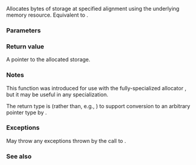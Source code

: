 {{cpp/memory/polymorphic_allocator/title|allocate_bytes}}
{{cpp/memory/polymorphic_allocator/navbar}}

{{dcl begin}}
{{dcl|since=c++20|1=
void* allocate_bytes( std::size_t nbytes,
                      std::size_t alignment = alignof(std::max_align_t) );
}}
{{dcl end}}

Allocates {{c|nbytes}} bytes of storage at specified alignment {{c|alignment}} using the underlying memory resource. Equivalent to {{c|return resource()-&gt;allocate(nbytes, alignment);}}.

===Parameters===
{{par begin}}
{{par|nbytes|the number of bytes to allocate}}
{{par|alignment|the alignment to use}}
{{par end}}

===Return value===
A pointer to the allocated storage. 

===Notes===
This function was introduced for use with the fully-specialized allocator {{c|std::pmr::polymorphic_allocator&lt;&gt;}}, but it may be useful in any specialization.

The return type is {{c|void*}} (rather than, e.g., {{c|std::byte*}}) to support conversion to an arbitrary pointer type {{c|U*}} by {{c|static_cast&lt;U*&gt;}}.

===Exceptions===
May throw any exceptions thrown by the call to {{c|resource()-&gt;allocate}}.

===See also===
{{dsc begin}}
{{dsc inc|cpp/memory/polymorphic_allocator/dsc allocate_object}}
{{dsc inc|cpp/memory/polymorphic_allocator/dsc new_object}}
{{dsc inc|cpp/memory/polymorphic_allocator/dsc allocate}}
{{dsc inc|cpp/memory/allocator traits/dsc allocate}}
{{dsc inc|cpp/memory/memory resource/dsc allocate}}
{{dsc end}}

{{langlinks|es|ja|ru|zh}}